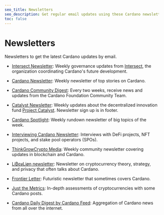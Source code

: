 ```yaml
---
seo_title: Newsletters
seo_description: Get regular email updates using these Cardano newsletters and stay informed with the latest Cardano updates, releases, and news.
toc: false
---
```


# Newsletters

Newsletters to get the latest Cardano updates by email.

- [Intersect Newsletter](https://www.intersectmbo.org/news)<OS url="https://github.com/IntersectMBO" />: Weekly governance updates from [Intersect](https://www.intersectmbo.org/), the organization coordinating Cardano's future development.

- [Cardano Newsletter](https://www.cardanonewsletter.com/): Weekly newsletter of top stories on Cardano.
- [Cardano Community Digest](https://cardano.org/newsletter/)<OS url="https://github.com/cardano-foundation" />: Every two weeks, receive news and updates from the Cardano Foundation Community Team.

- [Catalyst Newsletter](https://projectcatalyst.io/news)<OS url="https://github.com/Project-Catalyst" />: Weekly updates about the decentralized innovation fund [Project Catalyst](https://projectcatalyst.io/). Newsletter sign up is in footer.

- [Cardano Spotlight](https://cardanospot.io/landing)<OS url="https://github.com/emurgo" />: Weekly rundown newsletter of big topics of the week.

- [Interviewing Cardano Newsletter](https://medium.com/@patryk_karter): Interviews with DeFi projects, NFT projects, and stake pool operators (SPOs).

- [ThinkGrowCrypto Media](https://tgcmedia.beehiiv.com/): Weekly community newsletter covering updates in blockchain and Cardano.

- [Li₿εʁLiøη newsletter](https://liberlion.medium.com/): Newsletter on cryptocurrency theory, strategy, and privacy that often talks about Cardano.

- [Frontier Letter](https://frontierletter.substack.com/): Futuristic newsletter that sometimes covers Cardano.

- [Just the Metrics](https://justthemetrics.beehiiv.com/): In-depth assessments of cryptocurrencies with some Cardano posts.

- [Cardano Daily Digest by Cardano Feed](https://cardano.beehiiv.com/): Aggregation of Cardano news from all over the internet.
